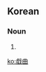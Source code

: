 {{also|戲曲|戏曲|戯曲}}
==Korean==
{{ko-hanjatab}}

===Noun===
{{ko-noun|hj|hangeul=희곡}}

# {{hanja form of|희곡|[[play]], [[drama]]}}

[[ko:戱曲]]